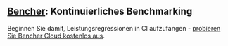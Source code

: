
## [Bencher](/pricing): Kontinuierliches Benchmarking
<div class="content has-text-centered">
    <a href="/pricing">
        <DocsWordmark />
    </a>
</div>

<BencherIntro />

Beginnen Sie damit, Leistungsregressionen in CI aufzufangen - [probieren Sie Bencher Cloud kostenlos aus](/pricing).
